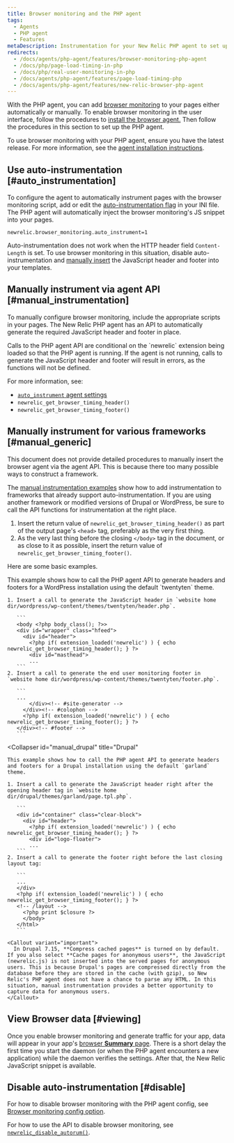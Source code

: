 ```yaml
---
title: Browser monitoring and the PHP agent
tags:
  - Agents
  - PHP agent
  - Features
metaDescription: Instrumentation for your New Relic PHP agent to set up browser monitoring.
redirects:
  - /docs/agents/php-agent/features/browser-monitoring-php-agent
  - /docs/php/page-load-timing-in-php
  - /docs/php/real-user-monitoring-in-php
  - /docs/agents/php-agent/features/page-load-timing-php
  - /docs/agents/php-agent/features/new-relic-browser-php-agent
---
```


With the PHP agent, you can add [browser monitoring](/docs/browser/new-relic-browser/getting-started/introduction-new-relic-browser) to your pages either automatically or manually. To enable browser monitoring in the user interface, follow the procedures to [install the browser agent.](/docs/browser/new-relic-browser/installation/install-new-relic-browser-agent) Then follow the procedures in this section to set up the PHP agent.

To use browser monitoring with your PHP agent, ensure you have the latest release. For more information, see the [agent installation instructions](/docs/agents/php-agent/installation/php-agent-installation-overview).

## Use auto-instrumentation [#auto_instrumentation]

To configure the agent to automatically instrument pages with the browser monitoring script, add or edit the [auto-instrumentation flag](/docs/agents/php-agent/configuration/php-agent-configuration#inivar-autorum) in your INI file. The PHP agent will automatically inject the browser monitoring's JS snippet into your pages.

```
newrelic.browser_monitoring.auto_instrument=1
```

Auto-instrumentation does not work when the HTTP header field `Content-Length` is set. To use browser monitoring in this situation, disable auto-instrumentation and [manually insert](#manual_instrumentation) the JavaScript header and footer into your templates.

## Manually instrument via agent API [#manual_instrumentation]

To manually configure browser monitoring, include the appropriate scripts in your pages. The New Relic PHP agent has an API to automatically generate the required JavaScript header and footer in place.

<Callout variant="important">
  Calls to the PHP agent API are conditional on the `newrelic` extension being loaded so that the PHP agent is running. If the agent is not running, calls to generate the JavaScript header and footer will result in errors, as the functions will not be defined.
</Callout>

For more information, see:

* [`auto_instrument` agent settings](/docs/agents/php-agent/configuration/php-agent-configuration#inivar-autorum)
* `newrelic_get_browser_timing_header()`
* `newrelic_get_browser_timing_footer()`

## Manually instrument for various frameworks [#manual_generic]

This document does not provide detailed procedures to manually insert the browser agent via the agent API. This is because there too many possible ways to construct a framework.

The [manual instrumentation examples](#manual_examples) show how to add instrumentation to frameworks that already support auto-instrumentation. If you are using another framework or modified versions of Drupal or WordPress, be sure to call the API functions for instrumentation at the right place.

1. Insert the return value of `newrelic_get_browser_timing_header()` as part of the output page's `<head>` tag, preferably as the very first thing.
2. As the very last thing before the closing `</body>` tag in the document, or as close to it as possible, insert the return value of `newrelic_get_browser_timing_footer()`.

Here are some basic examples.

<CollapserGroup>
  <Collapser
    id="manual_wp"
    title="WordPress"
  >
    This example shows how to call the PHP agent API to generate headers and footers for a WordPress installation using the default `twentyten` theme.

    1. Insert a call to generate the JavaScript header in `website home dir/wordpress/wp-content/themes/twentyten/header.php`.

       ```
       <body <?php body_class(); ?>>
       <div id="wrapper" class="hfeed">
         <div id="header">
           <?php if( extension_loaded('newrelic') ) { echo newrelic_get_browser_timing_header(); } ?>
           <div id="masthead">
           ...
       ```
    2. Insert a call to generate the end user monitoring footer in `website home dir/wordpress/wp-content/themes/twentyten/footer.php`.

       ```
       ...
           </div><!-- #site-generator -->
         </div><!-- #colophon -->
         <?php if( extension_loaded('newrelic') ) { echo newrelic_get_browser_timing_footer(); } ?>
       </div><!-- #footer -->
       ```
  </Collapser>

  <Collapser
    id="manual_drupal"
    title="Drupal"
  >
    This example shows how to call the PHP agent API to generate headers and footers for a Drupal installation using the default `garland` theme.

    1. Insert a call to generate the JavaScript header right after the opening header tag in `website home dir/drupal/themes/garland/page.tpl.php`.

       ```
       <div id="container" class="clear-block">
         <div id="header">
           <?php if( extension_loaded('newrelic') ) { echo newrelic_get_browser_timing_header(); } ?>
           <div id="logo-floater">
           ...
       ```
    2. Insert a call to generate the footer right before the last closing layout tag:

       ```
       ...
       </div>
       <?php if( extension_loaded('newrelic') ) { echo newrelic_get_browser_timing_footer(); } ?>
       <!-- /layout -->
         <?php print $closure ?>
         </body>
       </html>
       ```

    <Callout variant="important">
      In Drupal 7.15, **Compress cached pages** is turned on by default. If you also select **Cache pages for anonymous users**, the JavaScript (newrelic.js) is not inserted into the served pages for anonymous users. This is because Drupal's pages are compressed directly from the database before they are stored in the cache (with gzip), so New Relic's PHP agent does not have a chance to parse any HTML. In this situation, manual instrumentation provides a better opportunity to capture data for anonymous users.
    </Callout>
  </Collapser>
</CollapserGroup>

## View Browser data [#viewing]

Once you enable browser monitoring and generate traffic for your app, data will appear in your app's [browser **Summary** page](/docs/browser/new-relic-browser/getting-started/browser-overview-page-website-performance-summary). There is a short delay the first time you start the daemon (or when the PHP agent encounters a new application) while the daemon verifies the settings. After that, the New Relic JavaScript snippet is available.

## Disable auto-instrumentation [#disable]

For how to disable browser monitoring with the PHP agent config, see [Browser monitoring config option](/docs/agents/php-agent/configuration/php-agent-configuration#inivar-autorum).

For how to use the API to disable browser monitoring, see [`newrelic_disable_autorum()`](/docs/agents/php-agent/php-agent-api/newrelic_disable_autorum).